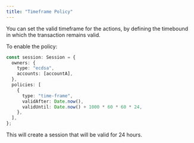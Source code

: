 ```yaml
---
title: "Timeframe Policy"
---
```


You can set the valid timeframe for the actions, by defining the timebound in which the transaction remains valid.

To enable the policy:

```ts {6-12}
const session: Session = {
  owners: {
    type: "ecdsa",
    accounts: [accountA],
  },
  policies: [
    {
      type: "time-frame",
      validAfter: Date.now(),
      validUntil: Date.now() + 1000 * 60 * 60 * 24,
    },
  ],
};
```

This will create a session that will be valid for 24 hours.
